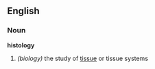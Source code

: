==English==
===Noun===
{{wikipedia}}
''' histology '''
# ''(biology)'' the study of [[tissue]] or tissue systems